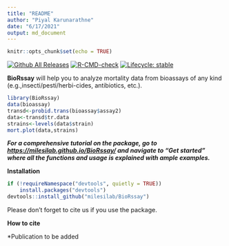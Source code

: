 ```yaml
---
title: "README"
author: "Piyal Karunarathne"
date: "6/17/2021"
output: md_document
---
```


```r
knitr::opts_chunk$set(echo = TRUE)
```

<!-- badges: start -->
[![Github All Releases](https://img.shields.io/github/downloads/milesilab/BioRssay/total.svg)]()
[![R-CMD-check](https://github.com/milesilab/BioRssay/workflows/R-CMD-check/badge.svg)](https://github.com/milesilab/BioRssay/actions)
[![Lifecycle: stable](https://img.shields.io/badge/lifecycle-stable-brightgreen.svg)](https://www.tidyverse.org/lifecycle/#stable)
<!-- badges: end -->

**BioRssay** will help you to analyze mortality data from bioassays of any kind (e.g.,insecti/pesti/herbi-cides, antibiotics, etc.).

```r
library(BioRssay)
data(bioassay)
transd<-probid.trans(bioassay$assay2)
data<-transd$tr.data
strains<-levels(data$strain)
mort.plot(data,strains)
```

***For a comprehensive tutorial on the package, go to <https://milesilab.github.io/BioRssay/> and navigate to "Get started" where all the functions and usage is explained with ample examples.***

**Installation**
```r
if (!requireNamespace("devtools", quietly = TRUE)) 
    install.packages("devtools") 
devtools::install_github("milesilab/BioRssay")

```

Please don't forget to cite us if you use the package.

**How to cite**

*Publication to be added

